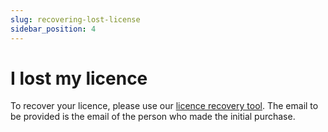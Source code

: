 ```yaml
---
slug: recovering-lost-license
sidebar_position: 4
---
```


# I lost my licence

To recover your licence, please use our [licence recovery tool](https://levelup.plus/recover). The email to be provided is the email of the person who made the initial purchase.
